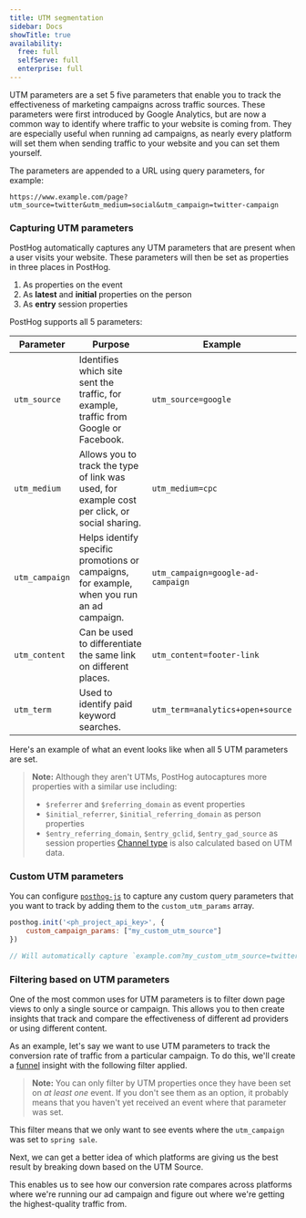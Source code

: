 ```yaml
---
title: UTM segmentation
sidebar: Docs
showTitle: true
availability:
  free: full
  selfServe: full
  enterprise: full
---
```



UTM parameters are a set 5 five parameters that enable you to track the effectiveness of marketing campaigns across traffic sources. These parameters were first introduced by Google Analytics, but are now a common way to identify where traffic to your website is coming from. They are especially useful when running ad campaigns, as nearly every platform will set them when sending traffic to your website and you can set them yourself.

The parameters are appended to a URL using query parameters, for example:

`https://www.example.com/page?utm_source=twitter&utm_medium=social&utm_campaign=twitter-campaign`

### Capturing UTM parameters

PostHog automatically captures any UTM parameters that are present when a user visits your website. These parameters will then be set as properties in three places in PostHog.

1. As properties on the event
2. As **latest** and **initial** properties on the person
3. As **entry** session properties

PostHog supports all 5 parameters:

| Parameter    | Purpose                                                                                       | Example                          |
| ------------ | --------------------------------------------------------------------------------------------- | -------------------------------- |
| `utm_source`   | Identifies which site sent the traffic, for example, traffic from Google or Facebook.         | `utm_source=google`                |
| `utm_medium`   | Allows you to track the type of link was used, for example cost per click, or social sharing. | `utm_medium=cpc`                   |
| `utm_campaign` | Helps identify specific promotions or campaigns, for example, when you run an ad campaign.    | `utm_campaign=google-ad-campaign` |
| `utm_content`  | Can be used to differentiate the same link on different places.                               | `utm_content=footer-link`          |
| `utm_term`     | Used to identify paid keyword searches.                                                       | `utm_term=analytics+open+source`   |

Here's an example of what an event looks like when all 5 UTM parameters are set.

<ProductScreenshot
    imageLight = {propertiesLight} 
    imageDark = {propertiesDark}
    alt="Sample UTM properties" 
    classes="rounded"
/>

> **Note:** Although they aren't UTMs, PostHog autocaptures more properties with a similar use including:
> - `$referrer` and `$referring_domain` as event properties
> - `$initial_referrer`, `$initial_referring_domain` as person properties
> - `$entry_referring_domain`, `$entry_gclid`, `$entry_gad_source` as session properties
> [Channel type](/docs/data/channel-type) is also calculated based on UTM data.

### Custom UTM parameters

You can configure [`posthog-js`](/docs/libraries/js#config) to capture any custom query parameters that you want to track by adding them to the `custom_utm_params` array.

```js
posthog.init('<ph_project_api_key>', {
    custom_campaign_params: ["my_custom_utm_source"]
})

// Will automatically capture `example.com?my_custom_utm_source=twitter`
```

### Filtering based on UTM parameters

One of the most common uses for UTM parameters is to filter down page views to only a single source or campaign. This allows you to then create insights that track and compare the effectiveness of different ad providers or using different content.

As an example, let's say we want to use UTM parameters to track the conversion rate of traffic from a particular campaign. To do this, we'll create a [funnel](/docs/user-guides/funnels) insight with the following filter applied.

<ProductScreenshot
    imageLight = {filtersLight} 
    imageDark = {filtersDark}
    alt="Filtering UTM properties" 
    classes="rounded"
/>

> **Note:** You can only filter by UTM properties once they have been set on _at least one_ event. If you don't see them as an option, it probably means that you haven't yet received an event where that parameter was set.

This filter means that we only want to see events where the `utm_campaign` was set to `spring sale`.

Next, we can get a better idea of which platforms are giving us the best result by breaking down based on the UTM Source.

<ProductScreenshot
    imageLight = {breakdownLight} 
    imageDark = {breakdownDark}
    alt="Breakdown by UTM Source" 
    classes="rounded"
/>

This enables us to see how our conversion rate compares across platforms where we're running our ad campaign and figure out where we're getting the highest-quality traffic from.
